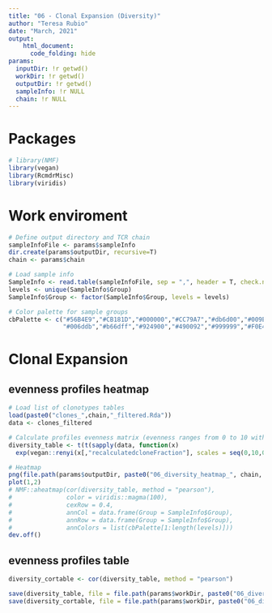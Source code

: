 ```yaml
---
title: "06 - Clonal Expansion (Diversity)"
author: "Teresa Rubio"
date: "March, 2021"
output:
    html_document:
      code_folding: hide
params:
  inputDir: !r getwd()
  workDir: !r getwd()
  outputDir: !r getwd()
  sampleInfo: !r NULL
  chain: !r NULL
---
```


# Packages
```r
# library(NMF)
library(vegan)
library(RcmdrMisc)
library(viridis)
```

# Work enviroment
```r
# Define output directory and TCR chain
sampleInfoFile <- params$sampleInfo
dir.create(params$outputDir, recursive=T)
chain <- params$chain

# Load sample info
SampleInfo <- read.table(sampleInfoFile, sep = ",", header = T, check.names = F)
levels <- unique(SampleInfo$Group)
SampleInfo$Group <- factor(SampleInfo$Group, levels = levels)

# Color palette for sample groups
cbPalette <- c("#56B4E9","#CB181D","#000000","#CC79A7","#db6d00","#009E73",
               "#006ddb","#b66dff","#924900","#490092","#999999","#F0E442")
```


# Clonal Expansion

## evenness profiles heatmap
```r
# Load list of clonotypes tables
load(paste0("clones_",chain,"_filtered.Rda"))
data <- clones_filtered

# Calculate profiles evenness matrix (evenness ranges from 0 to 10 with a step size of 0.2)
diversity_table <- t(t(sapply(data, function(x) 
  exp(vegan::renyi(x[,"recalculatedcloneFraction"], scales = seq(0,10,0.2)))))/sapply(data, nrow))

# Heatmap
png(file.path(params$outputDir, paste0("06_diversity_heatmap_", chain, ".png")), height = 20, width = 23, units = "cm", res = 300)
plot(1,2)
# NMF::aheatmap(cor(diversity_table, method = "pearson"), 
#               color = viridis::magma(100),
#               cexRow = 0.4,
#               annCol = data.frame(Group = SampleInfo$Group),
#               annRow = data.frame(Group = SampleInfo$Group),
#               annColors = list(cbPalette[1:length(levels)]))
dev.off()
```

## evenness profiles table
```r
diversity_cortable <- cor(diversity_table, method = "pearson")

save(diversity_table, file = file.path(params$workDir, paste0("06_diversity_table_", chain, ".Rda")))
save(diversity_cortable, file = file.path(params$workDir, paste0("06_diversity_cortable_", chain, ".Rda")))
```

